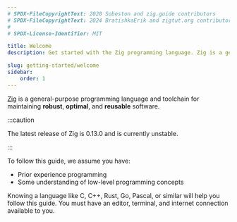 ```yaml
---
# SPDX-FileCopyrightText: 2020 Sobeston and zig.guide contributors
# SPDX-FileCopyrightText: 2024 BratishkaErik and zigtut.org contributors
#
# SPDX-License-Identifier: MIT

title: Welcome
description: Get started with the Zig programming language. Zig is a general-purpose programming language and toolchain for maintaining robust, optimal, and reusable software.

slug: getting-started/welcome
sidebar:
    order: 1
---
```


[Zig](https://ziglang.org) is a general-purpose programming language and
toolchain for maintaining **robust**, **optimal**, and **reusable** software.

:::caution

The latest release of Zig is 0.13.0 and is currently unstable.

:::

To follow this guide, we assume you have:

- Prior experience programming
- Some understanding of low-level programming concepts

Knowing a language like C, C++, Rust, Go, Pascal, or similar will help you follow
this guide. You must have an editor, terminal, and internet connection available
to you.
